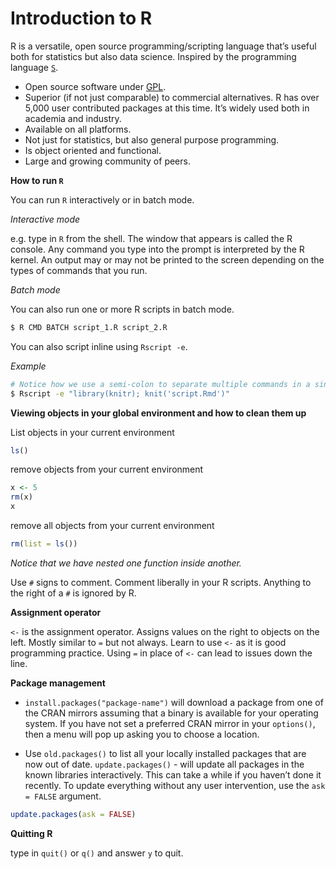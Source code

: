 # Introduction to R

R is a versatile, open source programming/scripting language that's useful both for statistics but also data science. Inspired by the programming language [`S`][S].

* Open source software under [GPL][].
* Superior (if not just comparable) to commercial alternatives. R has over 5,000 user contributed packages at this time. It's widely used both in academia and industry.
* Available on all platforms.
* Not just for statistics, but also general purpose programming.
* Is object oriented and functional.
* Large and growing community of peers.

[S]: http://stat.bell-labs.com/S/
[GPL]: https://www.gnu.org/licenses/gpl.html

**How to run `R`**  

You can run `R` interactively or in batch mode.

*Interactive mode*  

e.g. type in `R` from the shell. The window that appears is called the R console. Any command you type into the prompt is interpreted by the R kernel. An output may or may not be printed to the screen depending on the types of commands that you run.

*Batch mode* 

You can also run one or more R scripts in batch mode.

```bash
$ R CMD BATCH script_1.R script_2.R
```
You can also script inline using `Rscript -e`. 

*Example*

```bash
# Notice how we use a semi-colon to separate multiple commands in a single line
$ Rscript -e "library(knitr); knit('script.Rmd')"
```

**Viewing objects in your global environment and how to clean them up**

List objects in your current environment

```r
ls()
```

remove objects from your current environment

```r
x <- 5
rm(x)
x
```

remove all objects from your current environment

```r
rm(list = ls())
```

*Notice that we have nested one function inside another.*

Use `#` signs to comment. Comment liberally in your R scripts. Anything to the right of a `#` is ignored by R. 

**Assignment operator**

`<- ` is the assignment operator. Assigns values on the right to objects on the left. Mostly similar to `=` but not always. Learn to use `<-` as it is good programming practice. Using `=` in place of `<-` can lead to issues down the line.

**Package management**

* `install.packages("package-name")` will download a package from one of the CRAN mirrors assuming that a binary is available for your operating system. If you have not set a preferred CRAN mirror in your `options()`, then a menu will pop up asking you to choose a location.

* Use `old.packages()` to list all your locally installed packages that are now out of date. 
`update.packages()` - will update all packages in the known libraries interactively. This can take a while if you haven't done it recently. To update everything without any user intervention, use the `ask = FALSE` argument.  

```r
update.packages(ask = FALSE)
```



**Quitting R**

type in `quit()` or `q()` and answer `y` to quit.
